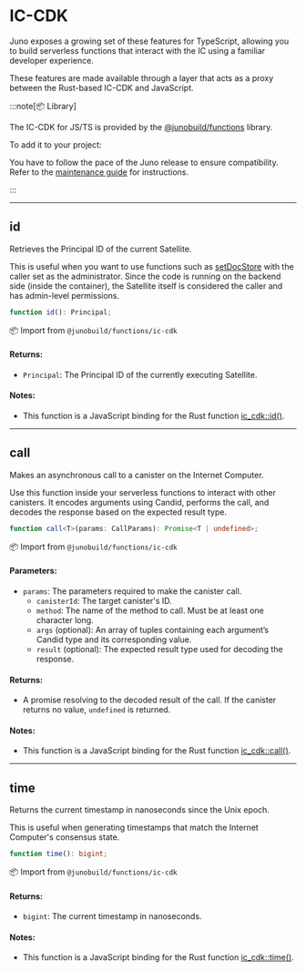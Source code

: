 # IC-CDK


<IcCdk />

Juno exposes a growing set of these features for TypeScript, allowing you to build serverless functions that interact with the IC using a familiar developer experience.

These features are made available through a layer that acts as a proxy between the Rust-based IC-CDK and JavaScript.

:::note[📦 Library]

The IC-CDK for JS/TS is provided by the [@junobuild/functions](https://www.npmjs.com/package/@junobuild/functions) library.

To add it to your project:


<Bash
  npm="npm i @junobuild/functions"
  yarn="yarn add @junobuild/functions"
  pnpm="pnpm add @junobuild/functions"
/>

You have to follow the pace of the Juno release to ensure compatibility. Refer to the [maintenance guide](../../../build/functions/development/typescript.mdx#maintenance) for instructions.

:::

---

## id

Retrieves the Principal ID of the current Satellite.

This is useful when you want to use functions such as [setDocStore](./sdk.mdx#setdocstore) with the caller set as the administrator. Since the code is running on the backend side (inside the container), the Satellite itself is considered the caller and has admin-level permissions.

```typescript
function id(): Principal;
```

📦 Import from `@junobuild/functions/ic-cdk`

#### Returns:

- `Principal`: The Principal ID of the currently executing Satellite.

#### Notes:

- This function is a JavaScript binding for the Rust function [ic_cdk::id()](https://docs.rs/ic-cdk/latest/ic_cdk/fn.id.html).

---

## call

Makes an asynchronous call to a canister on the Internet Computer.

Use this function inside your serverless functions to interact with other canisters. It encodes arguments using Candid, performs the call, and decodes the response based on the expected result type.

```typescript
function call<T>(params: CallParams): Promise<T | undefined>;
```

📦 Import from `@junobuild/functions/ic-cdk`

#### Parameters:

- `params`: The parameters required to make the canister call.
  - `canisterId`: The target canister's ID.
  - `method`: The name of the method to call. Must be at least one character long.
  - `args` (optional): An array of tuples containing each argument’s Candid type and its corresponding value.
  - `result` (optional): The expected result type used for decoding the response.

#### Returns:

- A promise resolving to the decoded result of the call. If the canister returns no value, `undefined` is returned.

#### Notes:

- This function is a JavaScript binding for the Rust function [ic_cdk::call()](https://docs.rs/ic-cdk/latest/ic_cdk/api/call/fn.call.html).

---

## time

Returns the current timestamp in nanoseconds since the Unix epoch.

This is useful when generating timestamps that match the Internet Computer's consensus state.

```typescript
function time(): bigint;
```

📦 Import from `@junobuild/functions/ic-cdk`

#### Returns:

- `bigint`: The current timestamp in nanoseconds.

#### Notes:

- This function is a JavaScript binding for the Rust function [ic_cdk::time()](https://docs.rs/ic-cdk/latest/ic_cdk/api/fn.time.html).

